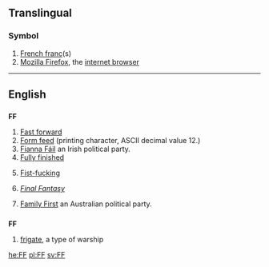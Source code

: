 {{also|ff|ff.|fF|ﬀ|␌}}
==Translingual==

===Symbol===
{{mul-symbol}}

# [[French franc]](s)
# [[w:Firefox|Mozilla Firefox]], the [[internet browser]]

----

==English==

==={{initialism-old|en}}===
'''FF'''

# [[fast forward|Fast forward]]
# [[form feed|Form feed]] (printing character, ASCII decimal value 12.)
# [[Fianna Fáil|Fianna Fáil]] an Irish political party.
# [[fully finished|Fully finished]]
# {{vulgar|slang}} [[fist-fucking|Fist-fucking]]
# {{video games}} ''[[w:Final Fantasy|Final Fantasy]]'' {{qualifier|at Wikipedia}}
# [[w:Family First|Family First]] an Australian political party.

==={{abbreviation-old|en}}===
'''FF'''

# [[frigate]], a type of warship

[[he:FF]]
[[pl:FF]]
[[sv:FF]]